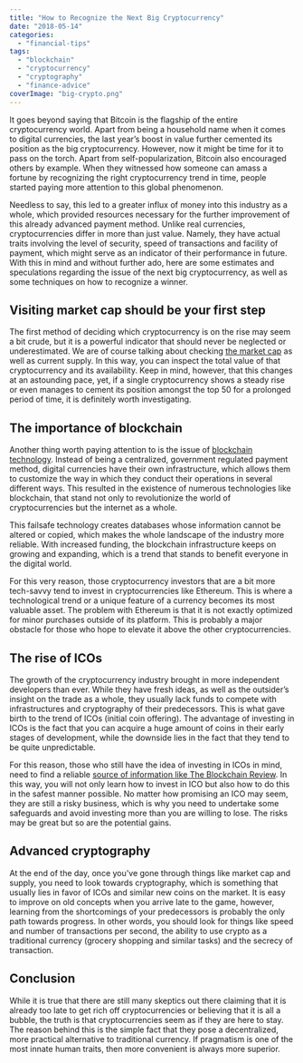 ```yaml
---
title: "How to Recognize the Next Big Cryptocurrency"
date: "2018-05-14"
categories: 
  - "financial-tips"
tags: 
  - "blockchain"
  - "cryptocurrency"
  - "cryptography"
  - "finance-advice"
coverImage: "big-crypto.png"
---
```


It goes beyond saying that Bitcoin is the flagship of the entire cryptocurrency world. Apart from being a household name when it comes to digital currencies, the last year’s boost in value further cemented its position as the big cryptocurrency. However, now it might be time for it to pass on the torch. Apart from self-popularization, Bitcoin also encouraged others by example. When they witnessed how someone can amass a fortune by recognizing the right cryptocurrency trend in time, people started paying more attention to this global phenomenon.

Needless to say, this led to a greater influx of money into this industry as a whole, which provided resources necessary for the further improvement of this already advanced payment method. Unlike real currencies, cryptocurrencies differ in more than just value. Namely, they have actual traits involving the level of security, speed of transactions and facility of payment, which might serve as an indicator of their performance in future. With this in mind and without further ado, here are some estimates and speculations regarding the issue of the next big cryptocurrency, as well as some techniques on how to recognize a winner.

## Visiting market cap should be your first step

The first method of deciding which cryptocurrency is on the rise may seem a bit crude, but it is a powerful indicator that should never be neglected or underestimated. We are of course talking about checking [the market cap](https://coinmarketcap.com/) as well as current supply. In this way, you can inspect the total value of that cryptocurrency and its availability. Keep in mind, however, that this changes at an astounding pace, yet, if a single cryptocurrency shows a steady rise or even manages to cement its position amongst the top 50 for a prolonged period of time, it is definitely worth investigating.

## The importance of blockchain

Another thing worth paying attention to is the issue of [blockchain technology](https://blockgeeks.com/guides/what-is-blockchain-technology/). Instead of being a centralized, government regulated payment method, digital currencies have their own infrastructure, which allows them to customize the way in which they conduct their operations in several different ways. This resulted in the existence of numerous technologies like blockchain, that stand not only to revolutionize the world of cryptocurrencies but the internet as a whole.

This failsafe technology creates databases whose information cannot be altered or copied, which makes the whole landscape of the industry more reliable. With increased funding, the blockchain infrastructure keeps on growing and expanding, which is a trend that stands to benefit everyone in the digital world.

For this very reason, those cryptocurrency investors that are a bit more tech-savvy tend to invest in cryptocurrencies like Ethereum. This is where a technological trend or a unique feature of a currency becomes its most valuable asset. The problem with Ethereum is that it is not exactly optimized for minor purchases outside of its platform. This is probably a major obstacle for those who hope to elevate it above the other cryptocurrencies.

## The rise of ICOs

The growth of the cryptocurrency industry brought in more independent developers than ever. While they have fresh ideas, as well as the outsider’s insight on the trade as a whole, they usually lack funds to compete with infrastructures and cryptography of their predecessors. This is what gave birth to the trend of ICOs (initial coin offering). The advantage of investing in ICOs is the fact that you can acquire a huge amount of coins in their early stages of development, while the downside lies in the fact that they tend to be quite unpredictable.

For this reason, those who still have the idea of investing in ICOs in mind, need to find a reliable [source of information like The Blockchain Review](https://blockchainreview.io/). In this way, you will not only learn how to invest in ICO but also how to do this in the safest manner possible. No matter how promising an ICO may seem, they are still a risky business, which is why you need to undertake some safeguards and avoid investing more than you are willing to lose. The risks may be great but so are the potential gains.

## Advanced cryptography

At the end of the day, once you’ve gone through things like market cap and supply, you need to look towards cryptography, which is something that usually lies in favor of ICOs and similar new coins on the market. It is easy to improve on old concepts when you arrive late to the game, however, learning from the shortcomings of your predecessors is probably the only path towards progress. In other words, you should look for things like speed and number of transactions per second, the ability to use crypto as a traditional currency (grocery shopping and similar tasks) and the secrecy of transaction.

## Conclusion

While it is true that there are still many skeptics out there claiming that it is already too late to get rich off cryptocurrencies or believing that it is all a bubble, the truth is that cryptocurrencies seem as if they are here to stay. The reason behind this is the simple fact that they pose a decentralized, more practical alternative to traditional currency. If pragmatism is one of the most innate human traits, then more convenient is always more superior.
